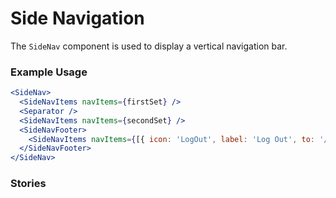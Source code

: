 
<Meta title="Page Layout/SideNav" of={SideNavStories} />

# Side Navigation

The `SideNav` component is used to display a vertical navigation bar.

### Example Usage

```jsx
<SideNav>
  <SideNavItems navItems={firstSet} />
  <Separator />
  <SideNavItems navItems={secondSet} />
  <SideNavFooter>
    <SideNavItems navItems={[{ icon: 'LogOut', label: 'Log Out', to: '/logout' }]} />
  </SideNavFooter>
</SideNav>
```
### Stories
<Canvas of={SideNavStories.Default} />
<Canvas of={SideNavStories.WithFooter} />